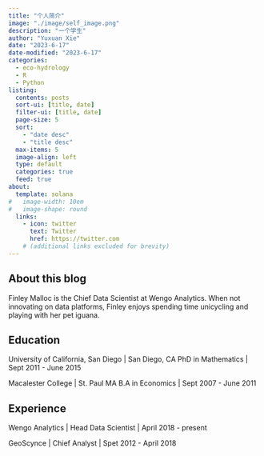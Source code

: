 ```yaml
---
title: "个人简介"
image: "./image/self_image.png"
description: "一个学生"
author: "Yuxuan Xie"
date: "2023-6-17"
date-modified: "2023-6-17"
categories:
  - eco-hydrology
  - R
  - Python
listing:
  contents: posts
  sort-ui: [title, date]
  filter-ui: [title, date]
  page-size: 5
  sort: 
    - "date desc"
    - "title desc"
  max-items: 5
  image-align: left
  type: default
  categories: true
  feed: true
about:
  template: solana
#   image-width: 10em
#   image-shape: round
  links:
    - icon: twitter
      text: Twitter
      href: https://twitter.com
    # (additional links excluded for brevity)
---
```


## About this blog

Finley Malloc is the Chief Data Scientist at Wengo Analytics. When not innovating on data platforms, Finley enjoys spending  time unicycling and playing with her pet iguana.

## Education

University of California, San Diego | San Diego, CA
PhD in Mathematics | Sept 2011 - June 2015

Macalester College | St. Paul MA
B.A in Economics | Sept 2007 - June 2011

## Experience

Wengo Analytics | Head Data Scientist | April 2018 - present

GeoScynce | Chief Analyst | Spet 2012 - April 2018
